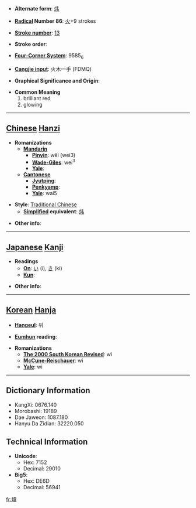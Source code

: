 * '''Alternate form''': [[炜]]

* '''[[Wiktionary:Chinese radical index| Radical]] Number 86''': [[Wiktionary:Chinese radical index 火|火]]+9 strokes

* '''[[Wiktionary:Chinese total strokes index|Stroke number]]''': [[Wiktionary:Chinese total strokes index 13|13]]

* '''Stroke order''': 

* '''[[Wiktionary:Chinese four corner index|Four-Corner System]]''': 9585<sub>6</sub>

* '''[[Wiktionary:Chinese Cangjie index|Cangjie input]]''': 火木一手 (FDMQ)

* '''Graphical Significance and Origin''': 

* '''Common Meaning'''
*#brilliant red
*# glowing


----

== [[Chinese]] [[Hanzi]] ==

* '''Romanizations'''
** '''[[Mandarin]]'''
*** '''[[Pinyin]]''': wěi (wei3)
*** '''[[Wade-Giles]]''': wei<sup>3</sup>
*** '''[[Yale]]''': 
** '''[[Cantonese]]'''
*** '''[[Jyutping]]''':
*** '''[[Penkyamp]]''': 
*** '''[[Yale]]''': wai5

* '''Style''': [[Traditional Chinese]] 
** '''[[Simplified Chinese|Simplified]] equivalent''': [[炜]]

* '''Other info''': 

----

== [[Japanese]] [[Kanji]] ==

* '''Readings'''
** '''[[On]]''': [[い]] (i), [[き]] (ki)
** '''[[Kun]]''': 

* '''Other info''':  

----

== [[Korean]] [[Hanja]] ==

* '''[[Hangeul]]''': 위

* '''[[Eumhun]] reading''': 

* '''Romanizations'''
** '''[[The 2000 South Korean Revised Romanization|The 2000 South Korean Revised]]''': wi
** '''[[McCune-Reischauer]]''': wi
** '''[[Yale]]''': wi

----

== Dictionary Information ==

* KangXi: 0676.140
* Morobashi: 19189
* Dae Jaweon: 1087.180
* Hanyu Da Zidian: 32220.050

== Technical Information ==

* '''Unicode''':
** Hex: 7152
** Decimal: 29010
* '''Big5''':
** Hex: DE6D
** Decimal: 56941

[[fr:煒]]